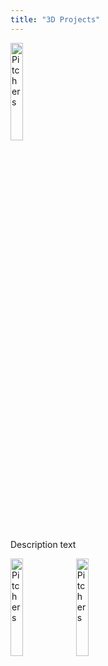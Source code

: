 ```yaml
---
title: "3D Projects"
---
```


<style> @import 'custom.css'; </style>

<!-- Pitchers -->
<div> 
<img src="../graphics/img/ceramics/pitchers_800_600.jpg" alt="Pitchers" width=20%> 
<p> Description text </p>
</div>

<div>
<img src="../graphics/img/ceramics/pitchers_800_600.jpg" alt="Pitchers" width=20%>
<img src="../graphics/img/ceramics/pitchers_800_600.jpg" alt="Pitchers" width=20%> 
</div>


